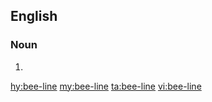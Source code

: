 {{also|beeline}}
==English==

===Noun===
{{en-noun}}

# {{alternative spelling of|beeline|lang=en}}

[[hy:bee-line]]
[[my:bee-line]]
[[ta:bee-line]]
[[vi:bee-line]]